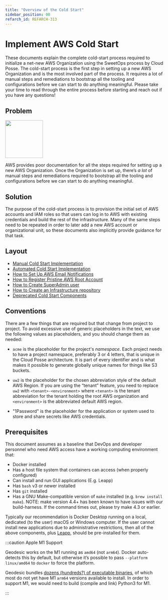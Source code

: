 ```yaml
---
title: "Overview of the Cold Start"
sidebar_position: 00
refarch_id: REFARCH-313
---
```


# Implement AWS Cold Start

These documents explain the complete cold-start process required to initialize a net-new AWS Organization using the
SweetOps process by Cloud Posse. The cold-start process is the first step in setting up a new AWS Organization and is
the most involved part of the process. It requires a lot of manual steps and remediations to bootstrap all the tooling
and configurations before we can start to do anything meaningful. Please take your time to read through the entire
process before starting and reach out if you have any questions!

## Problem

<img src="/assets/refarch/image-20211116-050009.png" height="120" width="120" />
<br />

AWS provides poor documentation for all the steps required for setting up a new AWS Organization. Once the Organization
is set up, there’s _a lot_ of manual steps and remediations required to bootstrap all the tooling and configurations
before we can start to do anything meaningful.

## Solution

The purpose of the cold-start process is to provision the initial set of AWS accounts and IAM roles so that users can
log in to AWS with existing credentials and build the rest of the infrastructure. Many of the same steps need to be
repeated in order to later add a new AWS account or organizational unit, so these documents also implicitly provide
guidance for that task.

## Layout

- [Manual Cold Start Implementation](/reference-architecture/setup/cold-start/manual-configuration)
- [Automated Cold Start Implementation](/reference-architecture/setup/cold-start/automated-configuration)
- [How to Set Up AWS Email Notifications](/reference-architecture/setup/cold-start/how-to-set-up-aws-email-notifications)
- [How to Register Pristine AWS Root Account](/reference-architecture/setup/cold-start/how-to-register-pristine-aws-root-account)
- [How to Create SuperAdmin user](/reference-architecture/setup/cold-start/how-to-create-superadmin-user)
- [How to Create an Infrastructure repository](/reference-architecture/setup/cold-start/how-to-create-an-infrastructure-repository)
- [Deprecated Cold Start Components](/reference-architecture/setup/cold-start/deprecated-cold-start-components)

## Conventions

There are a few things that are required but that change from project to project. To avoid excessive use of generic
placeholders in the text, we use the following values as placeholders, and you should change them as needed:

- `acme` is the placeholder for the project's _namespace_. Each project needs to have a project namespace, preferably 3
  or 4 letters, that is unique in the Cloud Posse architecture. It is part of every identifier and is what makes it
  possible to generate globally unique names for things like S3 buckets.

- `uw2` is the placeholder for the chosen abbreviation style of the default AWS Region. If you are using the “tenant”
  feature, you need to replace `uw2` with `<tenant>-<environment>` where `<tenant>` is the tenant abbreviation for the
  tenant holding the root AWS organization and `<environment>` is the abbreviated default AWS region.

- "1Password" is the placeholder for the application or system used to store and share secrets like AWS credentials.

## Prerequisites

This document assumes as a baseline that DevOps and developer personnel who need AWS access have a working computing
environment that:

- Docker installed
- Has a host file system that containers can access (when properly configured)
- Can install and run GUI applications (E.g. Leapp)
- Has `bash` v3 or newer installed
- Has `git` installed
- Has a GNU Make-compatible version of `make` installed (e.g. `brew install make`). NOTE: make version 4.4+ has been
  known to have issues with our build-harness. If the command times out, please try make 4.3 or earlier.

Typically our recommendation is Docker Desktop running on a local, dedicated (to the user) macOS or Windows computer. If
the user cannot install new applications due to administrative restrictions, then all of the above components, plus
[Leapp](https://leapp.cloud/), should be pre-installed for them.

:::caution Apple M1 Support

Geodesic works on the M1 running as `amd64` (not `arm64`). Docker auto-detects this by default, but otherwise it’s
possible to pass `--platform linux/amd64` to `docker` to force the platform.

Geodesic bundles [dozens (hundreds?) of executable binaries](https://github.com/cloudposse/packages), of which most do
not yet have M1 `arm64` versions available to install. In order to support M1, we would need to build (compile and link)
Python3 for M1.

:::
